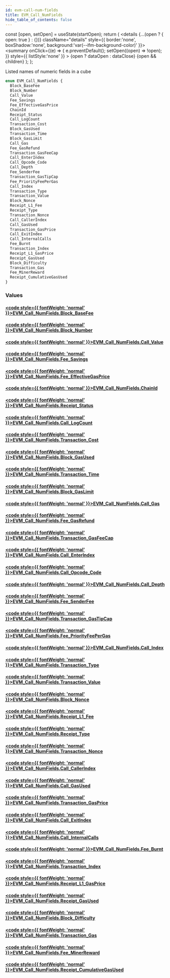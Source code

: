 ```yaml
---
id: evm-call-num-fields
title: EVM_Call_NumFields
hide_table_of_contents: false
---
```







  const [open, setOpen] = useState(startOpen);
  return (
    <details {...(open ? { open: true } : {})} className="details" style={{ border:'none', boxShadow:'none', background:'var(--ifm-background-color)' }}>
      <summary
        onClick={(e) => {
          e.preventDefault();
          setOpen((open) => !open);
        }}
        style={{ listStyle:'none' }}
      >
      {open ? dataOpen : dataClose}
      </summary>
      {open && children}
    </details>
  );
};










Listed names of numeric fields in a cube


```graphql
enum EVM_Call_NumFields {
  Block_BaseFee
  Block_Number
  Call_Value
  Fee_Savings
  Fee_EffectiveGasPrice
  ChainId
  Receipt_Status
  Call_LogCount
  Transaction_Cost
  Block_GasUsed
  Transaction_Time
  Block_GasLimit
  Call_Gas
  Fee_GasRefund
  Transaction_GasFeeCap
  Call_EnterIndex
  Call_Opcode_Code
  Call_Depth
  Fee_SenderFee
  Transaction_GasTipCap
  Fee_PriorityFeePerGas
  Call_Index
  Transaction_Type
  Transaction_Value
  Block_Nonce
  Receipt_L1_Fee
  Receipt_Type
  Transaction_Nonce
  Call_CallerIndex
  Call_GasUsed
  Transaction_GasPrice
  Call_ExitIndex
  Call_InternalCalls
  Fee_Burnt
  Transaction_Index
  Receipt_L1_GasPrice
  Receipt_GasUsed
  Block_Difficulty
  Transaction_Gas
  Fee_MinerReward
  Receipt_CumulativeGasUsed
}
```




### Values

#### [<code style={{ fontWeight: 'normal' }}>EVM_Call_NumFields.<b>Block_BaseFee</b></code>](#)  
> 
> 
> 
> 

#### [<code style={{ fontWeight: 'normal' }}>EVM_Call_NumFields.<b>Block_Number</b></code>](#)  
> 
> 
> 
> 

#### [<code style={{ fontWeight: 'normal' }}>EVM_Call_NumFields.<b>Call_Value</b></code>](#)  
> 
> 
> 
> 

#### [<code style={{ fontWeight: 'normal' }}>EVM_Call_NumFields.<b>Fee_Savings</b></code>](#)  
> 
> 
> 
> 

#### [<code style={{ fontWeight: 'normal' }}>EVM_Call_NumFields.<b>Fee_EffectiveGasPrice</b></code>](#)  
> 
> 
> 
> 

#### [<code style={{ fontWeight: 'normal' }}>EVM_Call_NumFields.<b>ChainId</b></code>](#)  
> 
> 
> 
> 

#### [<code style={{ fontWeight: 'normal' }}>EVM_Call_NumFields.<b>Receipt_Status</b></code>](#)  
> 
> 
> 
> 

#### [<code style={{ fontWeight: 'normal' }}>EVM_Call_NumFields.<b>Call_LogCount</b></code>](#)  
> 
> 
> 
> 

#### [<code style={{ fontWeight: 'normal' }}>EVM_Call_NumFields.<b>Transaction_Cost</b></code>](#)  
> 
> 
> 
> 

#### [<code style={{ fontWeight: 'normal' }}>EVM_Call_NumFields.<b>Block_GasUsed</b></code>](#)  
> 
> 
> 
> 

#### [<code style={{ fontWeight: 'normal' }}>EVM_Call_NumFields.<b>Transaction_Time</b></code>](#)  
> 
> 
> 
> 

#### [<code style={{ fontWeight: 'normal' }}>EVM_Call_NumFields.<b>Block_GasLimit</b></code>](#)  
> 
> 
> 
> 

#### [<code style={{ fontWeight: 'normal' }}>EVM_Call_NumFields.<b>Call_Gas</b></code>](#)  
> 
> 
> 
> 

#### [<code style={{ fontWeight: 'normal' }}>EVM_Call_NumFields.<b>Fee_GasRefund</b></code>](#)  
> 
> 
> 
> 

#### [<code style={{ fontWeight: 'normal' }}>EVM_Call_NumFields.<b>Transaction_GasFeeCap</b></code>](#)  
> 
> 
> 
> 

#### [<code style={{ fontWeight: 'normal' }}>EVM_Call_NumFields.<b>Call_EnterIndex</b></code>](#)  
> 
> 
> 
> 

#### [<code style={{ fontWeight: 'normal' }}>EVM_Call_NumFields.<b>Call_Opcode_Code</b></code>](#)  
> 
> 
> 
> 

#### [<code style={{ fontWeight: 'normal' }}>EVM_Call_NumFields.<b>Call_Depth</b></code>](#)  
> 
> 
> 
> 

#### [<code style={{ fontWeight: 'normal' }}>EVM_Call_NumFields.<b>Fee_SenderFee</b></code>](#)  
> 
> 
> 
> 

#### [<code style={{ fontWeight: 'normal' }}>EVM_Call_NumFields.<b>Transaction_GasTipCap</b></code>](#)  
> 
> 
> 
> 

#### [<code style={{ fontWeight: 'normal' }}>EVM_Call_NumFields.<b>Fee_PriorityFeePerGas</b></code>](#)  
> 
> 
> 
> 

#### [<code style={{ fontWeight: 'normal' }}>EVM_Call_NumFields.<b>Call_Index</b></code>](#)  
> 
> 
> 
> 

#### [<code style={{ fontWeight: 'normal' }}>EVM_Call_NumFields.<b>Transaction_Type</b></code>](#)  
> 
> 
> 
> 

#### [<code style={{ fontWeight: 'normal' }}>EVM_Call_NumFields.<b>Transaction_Value</b></code>](#)  
> 
> 
> 
> 

#### [<code style={{ fontWeight: 'normal' }}>EVM_Call_NumFields.<b>Block_Nonce</b></code>](#)  
> 
> 
> 
> 

#### [<code style={{ fontWeight: 'normal' }}>EVM_Call_NumFields.<b>Receipt_L1_Fee</b></code>](#)  
> 
> 
> 
> 

#### [<code style={{ fontWeight: 'normal' }}>EVM_Call_NumFields.<b>Receipt_Type</b></code>](#)  
> 
> 
> 
> 

#### [<code style={{ fontWeight: 'normal' }}>EVM_Call_NumFields.<b>Transaction_Nonce</b></code>](#)  
> 
> 
> 
> 

#### [<code style={{ fontWeight: 'normal' }}>EVM_Call_NumFields.<b>Call_CallerIndex</b></code>](#)  
> 
> 
> 
> 

#### [<code style={{ fontWeight: 'normal' }}>EVM_Call_NumFields.<b>Call_GasUsed</b></code>](#)  
> 
> 
> 
> 

#### [<code style={{ fontWeight: 'normal' }}>EVM_Call_NumFields.<b>Transaction_GasPrice</b></code>](#)  
> 
> 
> 
> 

#### [<code style={{ fontWeight: 'normal' }}>EVM_Call_NumFields.<b>Call_ExitIndex</b></code>](#)  
> 
> 
> 
> 

#### [<code style={{ fontWeight: 'normal' }}>EVM_Call_NumFields.<b>Call_InternalCalls</b></code>](#)  
> 
> 
> 
> 

#### [<code style={{ fontWeight: 'normal' }}>EVM_Call_NumFields.<b>Fee_Burnt</b></code>](#)  
> 
> 
> 
> 

#### [<code style={{ fontWeight: 'normal' }}>EVM_Call_NumFields.<b>Transaction_Index</b></code>](#)  
> 
> 
> 
> 

#### [<code style={{ fontWeight: 'normal' }}>EVM_Call_NumFields.<b>Receipt_L1_GasPrice</b></code>](#)  
> 
> 
> 
> 

#### [<code style={{ fontWeight: 'normal' }}>EVM_Call_NumFields.<b>Receipt_GasUsed</b></code>](#)  
> 
> 
> 
> 

#### [<code style={{ fontWeight: 'normal' }}>EVM_Call_NumFields.<b>Block_Difficulty</b></code>](#)  
> 
> 
> 
> 

#### [<code style={{ fontWeight: 'normal' }}>EVM_Call_NumFields.<b>Transaction_Gas</b></code>](#)  
> 
> 
> 
> 

#### [<code style={{ fontWeight: 'normal' }}>EVM_Call_NumFields.<b>Fee_MinerReward</b></code>](#)  
> 
> 
> 
> 

#### [<code style={{ fontWeight: 'normal' }}>EVM_Call_NumFields.<b>Receipt_CumulativeGasUsed</b></code>](#)  
> 
> 
> 
> 



